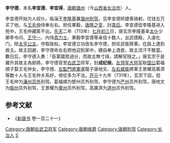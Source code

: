 {{noteTA
|1=zh-hans:韦后; zh-hant:韋后;
}}
'''李守德'''，本名'''李宜德'''、'''李宜得'''，[[唐朝|唐朝]][[潞州|潞州]]（今[[山西省|山西省]][[长治市|长治市]]）人。

李宜德开始为人奴仆。临淄王[[李隆基|李隆基]]兼[[潞州|潞州]][[别驾|别驾]]，见李宜德矫捷善骑射，花钱五万买了他，与[[王毛仲|王毛仲]]侍奉左右。担任果毅，[[唐隆之变|唐隆之变]]，討[[韋后|韋后]]。李宜德從李隆基进入苑中，王毛仲藏匿不出。[[先天|先天]]二年（713年）[[七月初三|七月初三]]日，唐玄宗李隆基率[[太仆|太仆]]少卿李令问、[[王守一|王守一]]、内侍[[高力士|高力士]]、果毅李宜德等亲信十数人，出武德殿，入虔化门，除[[太平公主|太平公主]]，夺取政权。李宜德立功改名李守德，担任武衛將軍。在路上遇到故主。故主回避，李守德命左右把他迎到家中，親自奉上酒食，故主流汗不敢當。數日后，李守德入奏：「臣蒙國恩過分，而故主無寸祿，請解官授之。」唐玄宗于是擢升其故主為郎將。李守德官至[[右武卫|右武卫]]将军，封'''成纪侯'''。[[左领军衛|左领军大将军]]耿[[国公|国公]]葛福顺子娶王毛仲女，李守德、[[左监门衛|左監門將軍]]盧龍子唐地文、[[左威衛|左]][[右威衛|右威衛]]將軍王景耀高廣濟等数十人与王毛仲关系好，倚仗多为不法。[[开元|开元]]十九年（731年），玄宗下詔，貶王毛仲为[[瀼州|瀼州]][[员外|员外]]别驾，葛福順为壁州员外别驾，李守德为[[严州|严州]]员外别驾，唐地文为[[振州|振州]]员外别驾，王景耀为[[黨州|黨州]]员外别驾，高廣濟为[[道州|道州]]员外别驾。

==参考文献==
*《[[新唐书|新唐书]] 卷一百二十一》 

{{DEFAULTSORT:L}}
[[Category:唐朝右武卫将军|Category:唐朝右武卫将军]]
[[Category:唐朝侯爵|Category:唐朝侯爵]]
[[Category:唐朝别驾|Category:唐朝别驾]]
[[Category:长治人|Category:长治人]]
[[Category:李姓|S]]